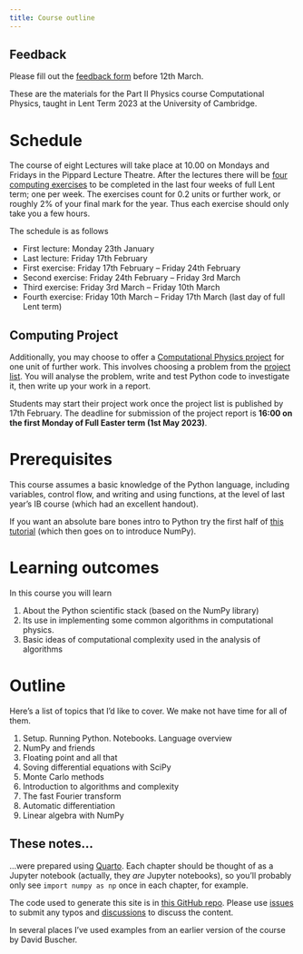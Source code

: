 ```yaml
---
title: Course outline 
---
```


::: {.callout-warning}
## Feedback

Please fill out the [feedback form](https://cambridge.eu.qualtrics.com/jfe/form/SV_9QSb24qEdt29kmq) before 12th March.
:::

These are the materials for the Part II Physics course Computational Physics, taught in Lent Term 2023 at the University of Cambridge.

# Schedule

The course of eight Lectures will take place at 10.00 on Mondays and Fridays in the Pippard Lecture Theatre. After the lectures there will be [four computing exercises](exercises/exercises.qmd) to be completed in the last four weeks of full Lent term; one per week. The exercises count for 0.2 units or further work, or roughly 2% of your final mark for the year. Thus each exercise should only take you a few hours. 

The schedule is as follows

- First lecture: Monday 23th January
- Last lecture: Friday 17th February
- First exercise: Friday 17th February – Friday 24th February
- Second exercise: Friday 24th February – Friday 3rd March
- Third exercise: Friday 3rd March – Friday 10th March
- Fourth exercise: Friday 10th March – Friday 17th March (last day of full Lent term)

## Computing Project

Additionally, you may choose to offer a [Computational Physics project](exercises/projects.qmd) for one unit of further work. This involves choosing a problem from the [project list](exercises/projects.qmd#sec-projects). You will analyse the problem, write and test Python code to investigate it, then write up your work in a report. 

Students may start their project work once the project list is published by 17th February. The deadline for submission of the project report is __16:00 on the first Monday of Full Easter term (1st May 2023)__. 

# Prerequisites

This course assumes a basic knowledge of the Python language, including variables, control flow, and writing and using functions, at the level of last year's IB course (which had an excellent handout). 

If you want an absolute bare bones intro to Python try the first half of [this tutorial](https://cs231n.github.io/python-numpy-tutorial/) (which then goes on to introduce NumPy).

# Learning outcomes

In this course you will learn

1. About the Python scientific stack (based on the NumPy library)
2. Its use in implementing some common algorithms in computational physics.
3. Basic ideas of computational complexity used in the analysis of algorithms

# Outline 

Here's a list of topics that I'd like to cover. We make not have time for all of them.

1. Setup. Running Python. Notebooks. Language overview
2. NumPy and friends
3. Floating point and all that
4. Soving differential equations with SciPy
5. Monte Carlo methods
6. Introduction to algorithms and complexity
7. The fast Fourier transform
8. Automatic differentiation 
9. Linear algebra with NumPy


<!-- 4. Numerical algos. SciPy
5. Other libraries. Pandas and scikit-learn. Kaggle
6. Algorithms and complexity. Simple Examples. FFT? Importance of...(see https://ieeexplore.ieee.org/document/814652). Matrix multiplication. Strassen and Alpha Tensor. Nice discussion in Nature of Computation
7. Types of algorithm e.g. divide and conquer, dynamic programming (at level of grokking algos book). Recursion. 
8. Random algorithms e.g. Monte Carlo. Inference.
9. Fun. Machine learning. Diffusion models
10. Software engineering principles. Version control. Tests
11. Acceleration. Numba, CuPy, etc. -->

<!-- Trebst's applications:
ODE, Monte Carlo simulation, data analysis, QM scattering, Linear algebra, Neural Nets

Refer to French book for more examples.

PCA as application of linear algebra and quantum mechanics

Random matrix theory
Linear regression

Linear programming.

FFT invented before Fourier

Garth Wells has nice material about algos and complexity
https://github.com/CambridgeEngineering/PartIA-Computing-Michaelmas/

Hashing

Books

Part IB notes are very good

Garth Wells

https://github.com/CambridgeEngineering/PartIA-Computing-Michaelmas/

Rougier

https://www.labri.fr/perso/nrougier/from-python-to-numpy/
https://github.com/rougier/scientific-visualization-book


Numpy. Basics of ufuncs and vectorization 
2. Loading and saving data
3. Data types. Floating point. Machine precision
4. Implementing algos using vectorization (ODEs)
5. Numerical techniques: ODS, optimization
6. Computational complexity
	1. Complexity of simple algos. Division algorithm as binary search (Ryan O'Donnell tweet)
	2. Euler algorithm
	3. Complexity of linear algebra operations. Matrix-matrix and matrix-vector. Solving equations can be easier if matrices have structure see e.g. https://martin-thoma.com/solving-equations-of-upper-triangular-matrices/. This is forward   / backward substitution. 
	4. Strategies: divide and conquer (examples: exponentiation, Strassen, FFT)
	5. Monte Carlo and probabilistic methods
	6. Dynamic programming
7. Version control. GitHub. Pull requests. Code review. Look up some code in `scipy` -->

## These notes...

...were prepared using [Quarto](https://quarto.org/). Each chapter should be thought of as a Jupyter notebook (actually, they _are_ Jupyter notebooks), so you'll probably only see `import numpy as np` once in each chapter, for example. 

The code used to generate this site is in [this GitHub repo](https://github.com/AustenLamacraft/part-ii-computational-physics). Please use [issues](https://github.com/AustenLamacraft/part-ii-computational-physics/issues) to submit any typos and [discussions](https://github.com/AustenLamacraft/part-ii-computational-physics/discussions) to discuss the content.

In several places I've used examples from an earlier version of the course by David Buscher.



